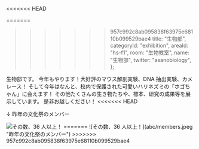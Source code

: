 <<<<<<< HEAD

=======
>>>>>>> 957c992c8ab095838f63975e68110b099529bae4
  title: "生物部",
  categoryId: "exhibition",
  areaId: "hs-f1",
  room: "生物教室",
  name: "生物部",
  twitter: "asanobiology",
};

生物部です。
今年もやります！大好評のマウス解剖実験、DNA 抽出実験、カメレース！
そして今年はなんと、校内で保護された可愛いハリネズミの「ホゴちゃん」に会えます！
その他たくさんの生き物たちや、標本、研究の成果等を展示しています。
是非お越しください！
<<<<<<< HEAD

↓ 昨年の文化祭のメンバー

<Image src="abc/members.jpeg" alt="その数、36 人以上！" layout="fill" />
=======
![その数、36 人以上！](abc/members.jpeg "昨年の文化祭のメンバー")
>>>>>>> 957c992c8ab095838f63975e68110b099529bae4

